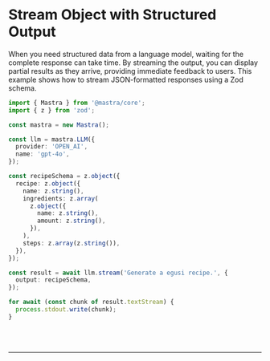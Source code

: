 
# Stream Object with Structured Output

When you need structured data from a language model, waiting for the complete response can take time. By streaming the output, you can display partial results as they arrive, providing immediate feedback to users. This example shows how to stream JSON-formatted responses using a Zod schema.

```ts showLineNumbers copy
import { Mastra } from '@mastra/core';
import { z } from 'zod';

const mastra = new Mastra();

const llm = mastra.LLM({
  provider: 'OPEN_AI',
  name: 'gpt-4o',
});

const recipeSchema = z.object({
  recipe: z.object({
    name: z.string(),
    ingredients: z.array(
      z.object({
        name: z.string(),
        amount: z.string(),
      }),
    ),
    steps: z.array(z.string()),
  }),
});

const result = await llm.stream('Generate a egusi recipe.', {
  output: recipeSchema,
});

for await (const chunk of result.textStream) {
  process.stdout.write(chunk);
}
```

<br />
<br />
<hr className="dark:border-[#404040] border-gray-300" />
<br />
<br />
<GithubLink link={'https://github.com/mastra-ai/mastra/blob/main/examples/basics/llms/stream-object-structured'} />
